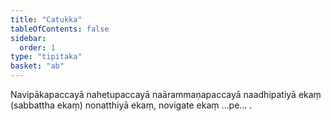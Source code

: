 ```yaml
---
title: "Catukka"
tableOfContents: false
sidebar:
  order: 1
type: "tipitaka"
basket: "ab"
---
```



<DynamicBreadcrumb />

<Paragraph number="269">
Navipākapaccayā nahetupaccayā naārammaṇapaccayā naadhipatiyā ekaṃ (sabbattha ekaṃ) nonatthiyā ekaṃ, novigate ekaṃ …pe… .
</Paragraph>